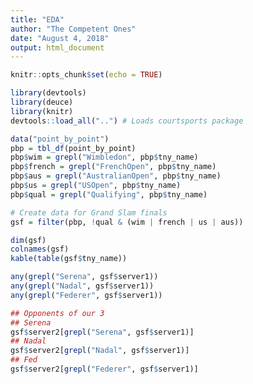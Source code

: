 ```yaml
---
title: "EDA"
author: "The Competent Ones"
date: "August 4, 2018"
output: html_document
---
```

	

```r
knitr::opts_chunk$set(echo = TRUE)
```
	
```r
library(devtools)
library(deuce)
library(knitr)
devtools::load_all("..") # Loads courtsports package
```
	

	
```r
data("point_by_point")
pbp = tbl_df(point_by_point)
pbp$wim = grepl("Wimbledon", pbp$tny_name)
pbp$french = grepl("FrenchOpen", pbp$tny_name)
pbp$aus = grepl("AustralianOpen", pbp$tny_name)
pbp$us = grepl("USOpen", pbp$tny_name)
pbp$qual = grepl("Qualifying", pbp$tny_name)

# Create data for Grand Slam finals
gsf = filter(pbp, !qual & (wim | french | us | aus))
```
```r
dim(gsf)
colnames(gsf)
kable(table(gsf$tny_name))

any(grepl("Serena", gsf$server1))
any(grepl("Nadal", gsf$server1))
any(grepl("Federer", gsf$server1))

## Opponents of our 3
## Serena
gsf$server2[grepl("Serena", gsf$server1)]
## Nadal
gsf$server2[grepl("Nadal", gsf$server1)]
## Fed
gsf$server2[grepl("Federer", gsf$server1)]
```
